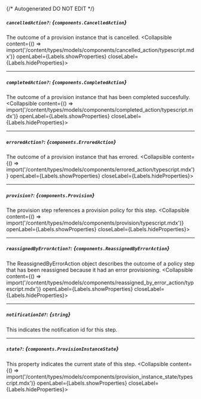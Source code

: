{/* Autogenerated DO NOT EDIT  */}

##### `cancelledAction?`: *{`components.CancelledAction`}*
The outcome of a provision instance that is cancelled.
<Collapsible content={() => import('/content/types/models/components/cancelled_action/typescript.mdx')} openLabel={Labels.showProperties} closeLabel={Labels.hideProperties}>
</Collapsible>

---
##### `completedAction?`: *{`components.CompletedAction`}*
The outcome of a provision instance that has been completed succesfully.
<Collapsible content={() => import('/content/types/models/components/completed_action/typescript.mdx')} openLabel={Labels.showProperties} closeLabel={Labels.hideProperties}>
</Collapsible>

---
##### `erroredAction?`: *{`components.ErroredAction`}*
The outcome of a provision instance that has errored.
<Collapsible content={() => import('/content/types/models/components/errored_action/typescript.mdx')} openLabel={Labels.showProperties} closeLabel={Labels.hideProperties}>
</Collapsible>

---
##### `provision?`: *{`components.Provision`}*
The provision step references a provision policy for this step.
<Collapsible content={() => import('/content/types/models/components/provision/typescript.mdx')} openLabel={Labels.showProperties} closeLabel={Labels.hideProperties}>
</Collapsible>

---
##### `reassignedByErrorAction?`: *{`components.ReassignedByErrorAction`}*
The ReassignedByErrorAction object describes the outcome of a policy step that has been reassigned because it had an error provisioning.
<Collapsible content={() => import('/content/types/models/components/reassigned_by_error_action/typescript.mdx')} openLabel={Labels.showProperties} closeLabel={Labels.hideProperties}>
</Collapsible>

---
##### `notificationId?`: *{`string`}*
This indicates the notification id for this step.

---
##### `state?`: *{`components.ProvisionInstanceState`}*
This property indicates the current state of this step.
<Collapsible content={() => import('/content/types/models/components/provision_instance_state/typescript.mdx')} openLabel={Labels.showProperties} closeLabel={Labels.hideProperties}>
</Collapsible>



